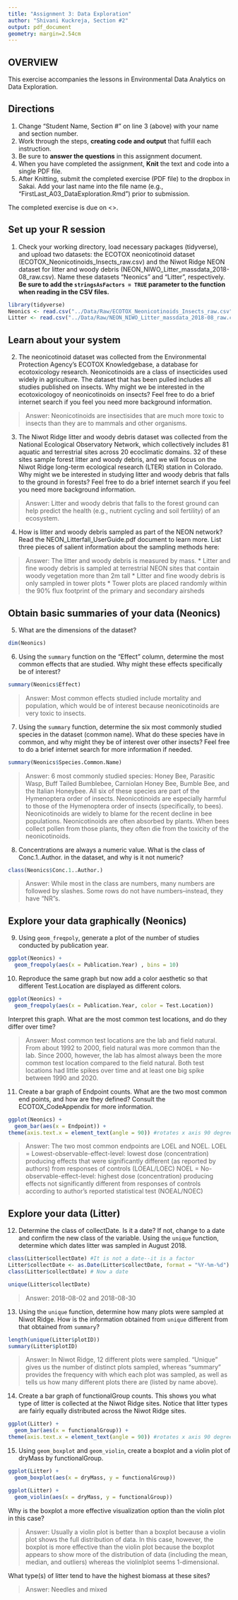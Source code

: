 ```yaml
---
title: "Assignment 3: Data Exploration"
author: "Shivani Kuckreja, Section #2"
output: pdf_document
geometry: margin=2.54cm
---
```


## OVERVIEW

This exercise accompanies the lessons in Environmental Data Analytics on Data Exploration. 

## Directions
1. Change "Student Name, Section #" on line 3 (above) with your name and section number.
2. Work through the steps, **creating code and output** that fulfill each instruction.
3. Be sure to **answer the questions** in this assignment document.
4. When you have completed the assignment, **Knit** the text and code into a single PDF file.
5. After Knitting, submit the completed exercise (PDF file) to the dropbox in Sakai. Add your last name into the file name (e.g., "FirstLast_A03_DataExploration.Rmd") prior to submission.

The completed exercise is due on <>.


## Set up your R session

1. Check your working directory, load necessary packages (tidyverse), and upload two datasets: the ECOTOX neonicotinoid dataset (ECOTOX_Neonicotinoids_Insects_raw.csv) and the Niwot Ridge NEON dataset for litter and woody debris (NEON_NIWO_Litter_massdata_2018-08_raw.csv). Name these datasets "Neonics" and "Litter", respectively. **Be sure to add the `stringsAsFactors = TRUE` parameter to the function when reading in the CSV files.**
```r
library(tidyverse)
Neonics <- read.csv("../Data/Raw/ECOTOX_Neonicotinoids_Insects_raw.csv",stringsAsFactors = TRUE) 
Litter <- read.csv("../Data/Raw/NEON_NIWO_Litter_massdata_2018-08_raw.csv",stringsAsFactors = TRUE)
```

## Learn about your system

2. The neonicotinoid dataset was collected from the Environmental Protection Agency's ECOTOX Knowledgebase, a database for ecotoxicology research. Neonicotinoids are a class of insecticides used widely in agriculture. The dataset that has been pulled includes all studies published on insects. Why might we be interested in the ecotoxicologoy of neonicotinoids on insects? Feel free to do a brief internet search if you feel you need more background information. 

> Answer: Neonicotinoids are insectisides that are much more toxic to insects than they are to mammals and other organisms. 

3. The Niwot Ridge litter and woody debris dataset was collected from the National Ecological Observatory Network, which collectively includes 81 aquatic and terrestrial sites across 20 ecoclimatic domains. 32 of these sites sample forest litter and woody debris, and we will focus on the Niwot Ridge long-term ecological research (LTER) station in Colorado. Why might we be interested in studying litter and woody debris that falls to the ground in forests? Feel free to do a brief internet search if you feel you need more background information. 

> Answer: Litter and woody debris that falls to the forest ground can help predict the health (e.g., nutrient cycling and soil fertility) of an ecosystem. 

4. How is litter and woody debris sampled as part of the NEON network? Read the NEON_Litterfall_UserGuide.pdf document to learn more. List three pieces of salient information about the sampling methods here: 

> Answer: The litter and woody debris is measured by mass. 
* Litter and fine woody debris is sampled at terrestrial NEON sites that contain woody vegetation more than 2m tall
* Litter and fine woody debris is only sampled in tower plots 
* Tower plots are placed randomly within the 90% flux footprint of the primary and
secondary airsheds



## Obtain basic summaries of your data (Neonics)

5. What are the dimensions of the dataset?

```r
dim(Neonics)
```

6. Using the `summary` function on the "Effect" column, determine the most common effects that are studied. Why might these effects specifically be of interest?
```r
summary(Neonics$Effect)
```

> Answer: Most common effects studied include mortality and population, which would be of interest because neonicotinoids are very toxic to insects. 

7. Using the `summary` function, determine the six most commonly studied species in the dataset (common name). What do these species have in common, and why might they be of interest over other insects? Feel free to do a brief internet search for more information if needed.

```r
summary(Neonics$Species.Common.Name)
```

> Answer: 6 most commonly studied species: Honey Bee, Parasitic Wasp, Buff Tailed Bumblebee, Carniolan Honey Bee, Bumble Bee, and the Italian Honeybee. All six of these species are part of the Hymenoptera order of insects. Neonicotinoids are especially harmful to those of the Hymenoptera order of insects (specifically, to bees). Neonicotinoids are widely to blame for the recent decline in bee populations. Neonicotinoids are often absorbed by plants. When bees collect pollen from those plants, they often die from the toxicity of the neonicotinoids.      

8. Concentrations are always a numeric value. What is the class of Conc.1..Author. in the dataset, and why is it not numeric?

```r
class(Neonics$Conc.1..Author.)
```

> Answer: While most in the class are numbers, many numbers are followed by slashes. Some rows do not have numbers--instead, they have "NR"s. 



## Explore your data graphically (Neonics)

9. Using `geom_freqpoly`, generate a plot of the number of studies conducted by publication year. 
```r
ggplot(Neonics) +
  geom_freqpoly(aes(x = Publication.Year) , bins = 10)
```

10. Reproduce the same graph but now add a color aesthetic so that different Test.Location are displayed as different colors.
```r
ggplot(Neonics) +
  geom_freqpoly(aes(x = Publication.Year, color = Test.Location))
```

Interpret this graph. What are the most common test locations, and do they differ over time?

> Answer: Most common test locations are the lab and field natural. From about 1992 to 2000, field natural was more common than the lab. Since 2000, however, the lab has almost always been the more common test location compared to the field natural. Both test locations had little spikes over time and at least one big spike between 1990 and 2020.  

11. Create a bar graph of Endpoint counts. What are the two most common end points, and how are they defined? Consult the ECOTOX_CodeAppendix for more information. 

```r
ggplot(Neonics) +
  geom_bar(aes(x = Endpoint)) +
theme(axis.text.x = element_text(angle = 90)) #rotates x axis 90 degrees--learned in Office Hours!
```

> Answer: The two most common endpoints are LOEL and NOEL. 
LOEL = Lowest-observable-effect-level: lowest dose (concentration)
producing effects that were significantly different (as reported
by authors) from responses of controls (LOEAL/LOEC)
NOEL = No-observable-effect-level: highest dose (concentration)
producing effects not significantly different from responses of
controls according to author's reported statistical test
(NOEAL/NOEC)
>

## Explore your data (Litter)

12. Determine the class of collectDate. Is it a date? If not, change to a date and confirm the new class of the variable. Using the `unique` function, determine which dates litter was sampled in August 2018. 
```r
class(Litter$collectDate) #It is not a date--it is a factor
Litter$collectDate <- as.Date(Litter$collectDate, format = "%Y-%m-%d")
class(Litter$collectDate) # Now a date

unique(Litter$collectDate) 

```
> Answer: 2018-08-02 and 2018-08-30

13. Using the `unique` function, determine how many plots were sampled at Niwot Ridge. How is the information obtained from `unique` different from that obtained from `summary`?

```r
length(unique(Litter$plotID))
summary(Litter$plotID)

```

> Answer: In Niwot Ridge, 12 different plots were sampled. "Unique" gives us the number of distinct plots sampled, whereas "summary" provides the frequency with which each plot was sampled, as well as tells us how many different plots there are (listed by name above). 

14. Create a bar graph of functionalGroup counts. This shows you what type of litter is collected at the Niwot Ridge sites. Notice that litter types are fairly equally distributed across the Niwot Ridge sites.
```r
ggplot(Litter) +
  geom_bar(aes(x = functionalGroup)) +
theme(axis.text.x = element_text(angle = 90)) #rotates x axis 90 degrees--learned in Office
```

15. Using `geom_boxplot` and `geom_violin`, create a boxplot and a violin plot of dryMass by functionalGroup. 
```r
ggplot(Litter) +
  geom_boxplot(aes(x = dryMass, y = functionalGroup))
```
```r
ggplot(Litter) +
  geom_violin(aes(x = dryMass, y = functionalGroup))
```

Why is the boxplot a more effective visualization option than the violin plot in this case?

> Answer: Usually a violin plot is better than a boxplot because a violin plot shows the full distribution of data. In this case, however, the boxplot is more effective than the violin plot because the boxplot appears to show more of the distribution of data (including the mean, median, and outliers) whereas the violinlplot seems 1-dimensional.  

What type(s) of litter tend to have the highest biomass at these sites? 

> Answer: Needles and mixed 